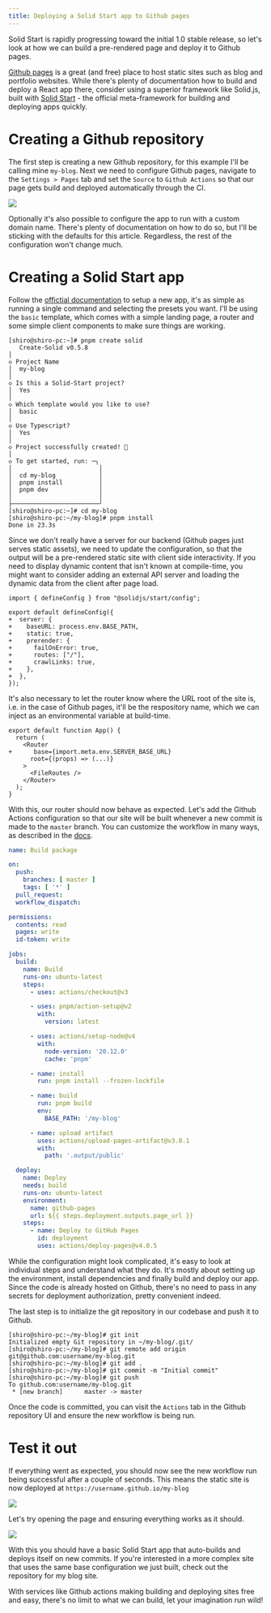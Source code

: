 ```yaml
---
title: Deploying a Solid Start app to Github pages
---
```




Solid Start is rapidly progressing toward the initial 1.0 stable release, so let's look
at how we can build a pre-rendered page and deploy it to Github pages.

[Github pages](https://pages.github.com) is a great (and free) place to host static sites
such as blog and portfolio websites.
While there's plenty of documentation how to build and deploy a React app there, consider
using a superior framework like Solid.js, built with
[Solid Start](https://start.solidjs.com/) - the official meta-framework
for building and deploying apps quickly.

# Creating a Github repository

The first step is creating a new Github repository, for this example I'll be calling
mine `my-blog`.
Next we need to configure Github pages, navigate to the `Settings > Pages` tab
and set the `Source` to `Github Actions` so that our page gets build and deployed
automatically through the CI.

<Img
src={p1}
thumbnail={t1}
caption="We need to set the source to Github actions"
/>

Optionally it's also possible to configure the app to run with a custom domain name.
There's plenty of documentation on how to do so, but I'll be sticking with the defaults
for this article. Regardless, the rest of the configuration won't change much.


# Creating a Solid Start app

Follow the [offictial documentation](start.solidjs.com) to setup a new app, it's as simple
as running a single command and selecting the presets you want.
I'll be using the `basic` template, which comes with a simple landing page, a router
and some simple client components to make sure things are working.


```terminal
[shiro@shiro-pc:~]# pnpm create solid
   Create-Solid v0.5.8
│
◇ Project Name
│  my-blog
│
◇ Is this a Solid-Start project?
│  Yes
│
◇ Which template would you like to use?
│  basic
│
◇ Use Typescript?
│  Yes
│
◇ Project successfully created! 🎉
│
◇ To get started, run: ─╮
│                        │
│  cd my-blog            │
│  pnpm install          │
│  pnpm dev              │
│                        │
├────────────────────────╯
[shiro@shiro-pc:~]# cd my-blog
[shiro@shiro-pc:~/my-blog]# pnpm install
Done in 23.3s
```

Since we don't really have a server for our backend (Github pages just serves
static assets), we need to update the configuration, so that the output will be a
pre-rendered static site with client side interactivity.
If you need to display dynamic content that isn't known at compile-time, you
might want to consider adding an external API server and loading the dynamic
data from the client after page load.

```tsx title="app.config.ts" diff
import { defineConfig } from "@solidjs/start/config";

export default defineConfig({
+  server: {
+    baseURL: process.env.BASE_PATH,
+    static: true,
+    prerender: {
+      failOnError: true,
+      routes: ["/"],
+      crawlLinks: true,
+    },
+  },
});
```
It's also necessary to let the router know where the URL root of the site is, i.e. in
the case of Github pages, it'll be the respository name, which we can inject as an
environmental variable at build-time.

```tsx title="src/app.tsx" diff
export default function App() {
  return (
    <Router
+      base={import.meta.env.SERVER_BASE_URL}
      root={(props) => (...)}
    >
      <FileRoutes />
    </Router>
  );
}
```

With this, our router should now behave as expected.
Let's add the Github Actions configuration so that our site will be built whenever
a new commit is made to the `master` branch.
You can customize the workflow in many ways, as described in the
[docs](https://docs.github.com/en/actions/using-workflows/workflow-syntax-for-github-actions).

```yaml title=".github/workflows/CI.yml"
name: Build package

on:
  push:
    branches: [ master ]
    tags: [ '*' ]
  pull_request:
  workflow_dispatch:

permissions:
  contents: read
  pages: write
  id-token: write

jobs:
  build:
    name: Build
    runs-on: ubuntu-latest
    steps:
      - uses: actions/checkout@v3

      - uses: pnpm/action-setup@v2
        with:
          version: latest

      - uses: actions/setup-node@v4
        with:
          node-version: '20.12.0'
          cache: 'pnpm'

      - name: install
        run: pnpm install --frozen-lockfile

      - name: build
        run: pnpm build
        env:
          BASE_PATH: '/my-blog'

      - name: upload artifact
        uses: actions/upload-pages-artifact@v3.0.1
        with:
          path: '.output/public'

  deploy:
    name: Deploy
    needs: build
    runs-on: ubuntu-latest
    environment:
      name: github-pages
      url: ${{ steps.deployment.outputs.page_url }}
    steps:
      - name: Deploy to GitHub Pages
        id: deployment
        uses: actions/deploy-pages@v4.0.5
```

While the configuration might look complicated, it's easy to look at individual steps
and understand what they do. It's mostly about setting up the environment, install dependencies
and finally build and deploy our app.
Since the code is already hosted on Github, there's no need to pass in any secrets for deployment
authorization, pretty convenient indeed.

The last step is to initialize the git repository in our codebase and push it to Github.

```terminal
[shiro@shiro-pc:~/my-blog]# git init
Initialized empty Git repository in ~/my-blog/.git/
[shiro@shiro-pc:~/my-blog]# git remote add origin git@github.com:username/my-blog.git
[shiro@shiro-pc:~/my-blog]# git add .
[shiro@shiro-pc:~/my-blog]# git commit -m "Initial commit"
[shiro@shiro-pc:~/my-blog]# git push
To github.com:username/my-blog.git
 * [new branch]      master -> master
```

Once the code is committed, you can visit the `Actions` tab in the Github repository
UI and ensure the new workflow is being run.

# Test it out

If everything went as expected, you should now see the new workflow run being successful
after a couple of seconds. This means the static site is now deployed at
`https://username.github.io/my-blog`

<Img
src={p2}
thumbnail={t2}
caption="The workflow finished successfully"
/>

Let's try opening the page and ensuring everything works as it should.

<Img
src={p3}
thumbnail={t3}
caption="Our website hosted on Github pages"
/>

With this you should have a basic Solid Start app that auto-builds and deploys
itself on new commits. If you're interested in a more complex site that uses
the same base configuration we just built, check out the repository for my
blog site.

<Embed
url="https://github.com/shiro/blog"
description="My personal blog website"
/>

With services like Github actions making building and deploying sites free and
easy, there's no limit to what we can build, let your imagination run wild!
